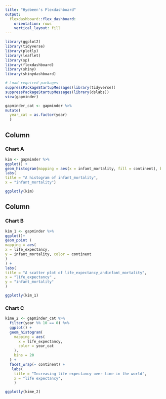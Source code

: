 ---
title: "Hyebeen's Flexdashboard"
output: 
  flexdashboard::flex_dashboard:
    orientation: rows
    vertical_layout: fill
---

```{r setup, include=FALSE}
library(ggplot2)
library(tidyverse)
library(plotly)
library(leaflet)
library(sp)
library(flexdashboard)
library(shiny)
library(shinydashboard)
```

```{r}
# Load required packages
suppressPackageStartupMessages(library(tidyverse))
suppressPackageStartupMessages(library(dslabs))
view(gapminder)
```

```{r}
gapminder_cat <- gapminder %>%
mutate(
  year_cat = as.factor(year)
  )
```


Column {data-width=650}
-----------------------------------------------------------------------

### Chart A

```{r}
kim <- gapminder %>%
ggplot() +
geom_histogram(mapping = aes(x = infant_mortality, fill = continent), bins = 30)+
labs(
title = "A histogram of infant_mortality",
x = "infant_mortality")

ggplotly(kim)
```

Column {data-width=350}
-----------------------------------------------------------------------

### Chart B

```{r}
kim_1 <- gapminder %>%
ggplot()+
geom_point (
mapping = aes(
x = life_expectancy,
y = infant_mortality, color = continent
)
) +
labs(
title = "A scatter plot of life_expectancy_andinfant_mortality",
x = "life_expectancy" ,
y = "infant_mortality"
)

ggplotly(kim_1)
```

### Chart C

```{r}
kime_2 <- gapminder_cat %>%
  filter(year %% 10 == 0) %>%
  ggplot() +
  geom_histogram(
    mapping = aes(
      x = life_expectancy,
      color = year_cat
    ),
    bins = 20
  ) +
  facet_wrap(~ continent) +
   labs(
    title = "Increasing life expectancy over time in the world",
    x = "life expectancy",
    )

ggplotly(kime_2)
```

